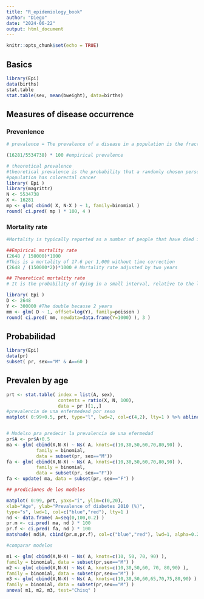 ```yaml
---
title: "R_epidemiology_book"
author: "Diego"
date: "2024-06-22"
output: html_document
---
```


```r
knitr::opts_chunk$set(echo = TRUE)
```

## Basics

```r
library(Epi)
data(births)
stat.table
stat.table(sex, mean(bweight), data=births)
```
## Measures of disease occurrence

### Prevenlence

```r
# prevalence = The prevalence of a disease in a population is the fraction of the population that has the disease at a given date

(16281/5534738) * 100 #empirical prevalence

# theoretical prevalence
#theoretical prevalence is the probability that a randomly chosen person from the
#population has colorectal cancer
library( Epi )
library(magrittr)
N <- 5534738
X <- 16281
mp <- glm( cbind( X, N-X ) ~ 1, family=binomial )
round( ci.pred( mp ) * 100, 4 )

```
### Mortality rate

```r
#Mortality is typically reported as a number of people that have died in a population #of a certain size

##Empirical mortality rate
(2648 / 150000)*1000
#This is a mortality of 17.6 per 1,000 without time correction
(2648 / (150000*2))*1000 # Mortality rate adjusted by two years

## Theoretical mortality rate
# It is the probability of dying in a small interval, relative to the length of the interval

library( Epi )
D <- 2648
Y <- 300000 #The double because 2 years
mm <- glm( D ~ 1, offset=log(Y), family=poisson )
round( ci.pred( mm, newdata=data.frame(Y=1000) ), 3 )

```

## Probabilidad

```r
library(Epi)
data(pr)
subset( pr, sex=="M" & A==60 )
```

## Prevalen by age



```r
prt <- stat.table( index = list(A, sex), 
                   contents = ratio(X, N, 100),
                   data = pr )[1,,]
#prevalencia de una enfermedead por sexo
matplot( 0:99+0.5, prt, type="l", lwd=2, col=c(4,2), lty=1 ) %>% abline( v=c(76,81)+0.5)


# Modelso pra predecir la prevalencia de una efermedad
pr$A <- pr$A+0.5
ma <- glm( cbind(X,N-X) ~ Ns( A, knots=c(10,30,50,60,70,80,90) ),
           family = binomial,
           data = subset(pr, sex=="M"))
fa <- glm( cbind(X,N-X) ~ Ns( A, knots=c(10,30,50,60,70,80,90) ),
           family = binomial,
           data = subset(pr, sex=="F"))
fa <- update( ma, data = subset(pr, sex=="F") )

## prediciones de los modelos

matplot( 0:99, prt, yaxs="i", ylim=c(0,20),
xlab="Age", ylab="Prevalence of diabetes 2010 (%)",
type="s", lwd=1, col=c("blue","red"), lty=1 )
nd <- data.frame( A=seq(0,100,0.2) )
pr.m <- ci.pred( ma, nd ) * 100
pr.f <- ci.pred( fa, nd ) * 100
matshade( nd$A, cbind(pr.m,pr.f), col=c("blue","red"), lwd=1, alpha=0.2 )
```

```r
#comparar modelos 

m1 <- glm( cbind(X,N-X) ~ Ns( A, knots=c(10, 50, 70, 90) ),
family = binomial, data = subset(pr,sex=="M") )
m2 <- glm( cbind(X,N-X) ~ Ns( A, knots=c(10,30,50,60, 70, 80,90) ),
family = binomial, data = subset(pr,sex=="M") )
m3 <- glm( cbind(X,N-X) ~ Ns( A, knots=c(10,30,50,60,65,70,75,80,90) ),
family = binomial, data = subset(pr,sex=="M") )
anova( m1, m2, m3, test="Chisq" )
```



